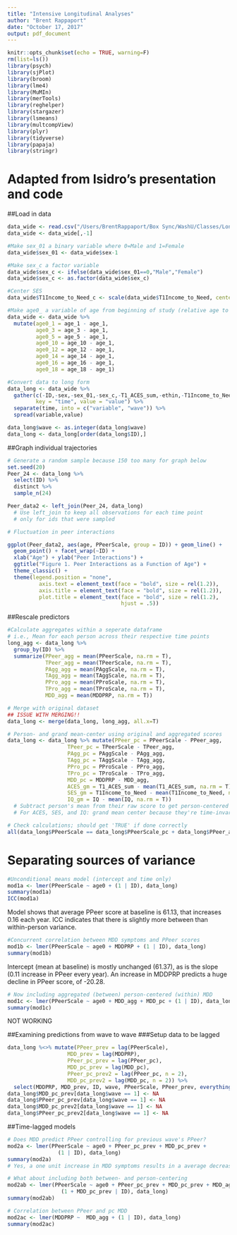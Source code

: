 ```yaml
---
title: "Intensive Longitudinal Analyses"
author: "Brent Rappaport"
date: "October 17, 2017"
output: pdf_document
---
```


```r
knitr::opts_chunk$set(echo = TRUE, warning=F)
rm(list=ls())
library(psych)
library(sjPlot)
library(broom)
library(lme4)
library(MuMIn)
library(merTools)
library(reghelper)
library(stargazer)
library(lsmeans)
library(multcompView)
library(plyr)
library(tidyverse)
library(papaja)
library(stringr)
```
# Adapted from Isidro's presentation and code

##Load in data
```r
data_wide <- read.csv("/Users/BrentRappaport/Box Sync/WashU/Classes/Longtudinal Methods/1-descriptives-and-graphs-brappaport/Rappaport_data.csv")
data_wide <- data_wide[,-1]

#Make sex_01 a binary variable where 0=Male and 1=Female
data_wide$sex_01 <- data_wide$sex-1

#Make sex_c a factor variable
data_wide$sex_c <- ifelse(data_wide$sex_01==0,"Male","Female")
data_wide$sex_c <- as.factor(data_wide$sex_c)

#Center SES
data_wide$T1Income_to_Need_c <- scale(data_wide$T1Income_to_Need, center=T, scale=F)

#Make age0_ a variable of age from beginning of study (relative age to beginning), rather than aboslute age
data_wide <- data_wide %>%
  mutate(age0_1 = age_1 - age_1,
         age0_3 = age_3 - age_1,
         age0_5 = age_5 - age_1,
         age0_10 = age_10 - age_1,
         age0_12 = age_12 - age_1,
         age0_14 = age_14 - age_1,
         age0_16 = age_16 - age_1,
         age0_18 = age_18 - age_1)

#Convert data to long form
data_long <- data_wide %>% 
  gather(c(-ID,-sex,-sex_01,-sex_c,-T1_ACES_sum,-ethin,-T1Income_to_Need,-T1Income_to_Need_c,-IQ), 
         key = "time", value = "value") %>% 
  separate(time, into = c("variable", "wave")) %>%
  spread(variable,value)

data_long$wave <- as.integer(data_long$wave)
data_long <- data_long[order(data_long$ID),] 
```

##Graph individual trajectories
```r
# Generate a random sample because 150 too many for graph below
set.seed(20)
Peer_24 <- data_long %>% 
  select(ID) %>%  
  distinct %>% 
  sample_n(24)

Peer_data2 <- left_join(Peer_24, data_long) 
  # Use left_join to keep all observations for each time point
  # only for ids that were sampled 

# Fluctuation in peer interactions

ggplot(Peer_data2, aes(age, PPeerScale, group = ID)) + geom_line() + 
  geom_point() + facet_wrap(~ID) + 
  xlab("Age") + ylab("Peer Interactions") + 
  ggtitle("Figure 1. Peer Interactions as a Function of Age") +
  theme_classic() +
  theme(legend.position = "none",
          axis.text = element_text(face = "bold", size = rel(1.2)),
          axis.title = element_text(face = "bold", size = rel(1.2)),
          plot.title = element_text(face = "bold", size = rel(1.2), 
                                    hjust = .5))
```

##Rescale predictors
```r
#Calculate aggregates within a seperate dataframe
# i.e., Mean for each person across their respective time points
long_agg <- data_long %>% 
  group_by(ID) %>%
  summarize(PPeer_agg = mean(PPeerScale, na.rm = T),
            TPeer_agg = mean(TPeerScale, na.rm = T),
            PAgg_agg = mean(PAggScale, na.rm = T),
            TAgg_agg = mean(TAggScale, na.rm = T),
            PPro_agg = mean(PProScale, na.rm = T),
            TPro_agg = mean(TProScale, na.rm = T),
            MDD_agg = mean(MDDPRP, na.rm = T))

# Merge with original dataset
## ISSUE WITH MERGING!!
data_long <- merge(data_long, long_agg, all.x=T)

# Person- and grand mean-center using original and aggregated scores
data_long <- data_long %>% mutate(PPeer_pc = PPeerScale - PPeer_agg,
                   TPeer_pc = TPeerScale - TPeer_agg,
                   PAgg_pc = PAggScale - PAgg_agg,
                   TAgg_pc = TAggScale - TAgg_agg,
                   PPro_pc = PProScale - PPro_agg,
                   TPro_pc = TProScale - TPro_agg,
                   MDD_pc = MDDPRP - MDD_agg,
                   ACES_gm = T1_ACES_sum - mean(T1_ACES_sum, na.rm = T),
                   SES_gm = T1Income_to_Need - mean(T1Income_to_Need, na.rm = T),
                   IQ_gm = IQ - mean(IQ, na.rm = T))
  # Subtract person's mean from their raw score to get person-centered 
  # For ACES, SES, and IQ: grand mean center because they're time-invariant

# Check calculations; should get 'TRUE' if done correctly
all(data_long$PPeerScale == data_long$PPeerScale_pc + data_long$PPeer_agg, na.rm = T) 
```

# Separating sources of variance
```r
#Unconditional means model (intercept and time only)
mod1a <- lmer(PPeerScale ~ age0 + (1 | ID), data_long)
summary(mod1a)
ICC(mod1a)
```
Model shows that average PPeer score at baseline is 61.13, that increases 0.16 each year.
ICC indicates that there is slightly more between than within-person variance.
```r
#Concurrent correlation between MDD symptoms and PPeer scores
mod1b <- lmer(PPeerScale ~ age0 + MDDPRP + (1 | ID), data_long)
summary(mod1b)
```
Intercept (mean at baseline) is mostly unchanged (61.37), as is the slope (0.11 increase in PPeer every year). An increase in MDDPRP predicts a huge decline in PPeer score, of -20.28.
```r
# Now including aggregated (between) person-centered (within) MDD
mod1c <- lmer(PPeerScale ~ age0 + MDD_agg + MDD_pc + (1 | ID), data_long)
summary(mod1c)
```
NOT WORKING

##Examining predictions from wave to wave
###Setup data to be lagged
```r
data_long %<>% mutate(PPeer_prev = lag(PPeerScale),
                   MDD_prev = lag(MDDPRP),
                   PPeer_pc_prev = lag(PPeer_pc),
                   MDD_pc_prev = lag(MDD_pc),
                   PPeer_pc_prev2 = lag(PPeer_pc, n = 2),
                   MDD_pc_prev2 = lag(MDD_pc, n = 2)) %>%
  select(MDDPRP, MDD_prev, ID, wave, PPeerScale, PPeer_prev, everything())
data_long$MDD_pc_prev[data_long$wave == 1] <- NA
data_long$PPeer_pc_prev[data_long$wave == 1] <- NA
data_long$MDD_pc_prev2[data_long$wave == 1] <- NA
data_long$PPeer_pc_prev2[data_long$wave == 1] <- NA
```

##Time-lagged models
```r
# Does MDD predict PPeer controlling for previous wave's PPeer?
mod2a <- lmer(PPeerScale ~ age0 + PPeer_pc_prev + MDD_pc_prev + 
                (1 | ID), data_long)
summary(mod2a)
# Yes, a one unit increase in MDD symptoms results in a average decrease of 15.25 on PPeer.

# What about including both between- and person-centering
mod2ab <- lmer(PPeerScale ~ age0 + PPeer_pc_prev + MDD_pc_prev + MDD_agg + 
                 (1 + MDD_pc_prev | ID), data_long)
summary(mod2ab)

# Correlation between PPeer and pc MDD
mod2ac <- lmer(MDDPRP ~  MDD_agg + (1 | ID), data_long)
summary(mod2ac)
```

